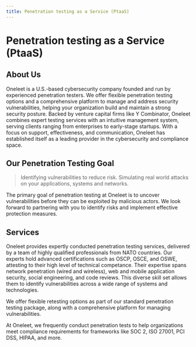 ```yaml
---
title: Penetration testing as a Service (PtaaS)
---
```


# Penetration testing as a Service (PtaaS)

## About Us

Oneleet is a U.S.-based cybersecurity company founded and run by experienced penetration testers. We offer flexible penetration testing options and a comprehensive platform to manage and address security vulnerabilities, helping your organization build and maintain a strong security posture. Backed by venture capital firms like Y Combinator, Oneleet combines expert testing services with an intuitive management system, serving clients ranging from enterprises to early-stage startups. With a focus on support, effectiveness, and communication, Oneleet has established itself as a leading provider in the cybersecurity and compliance space.

## Our Penetration Testing Goal

> Identifying vulnerabilities to reduce risk. Simulating real world attacks on your applications, systems and networks.
> 

The primary goal of penetration testing at Oneleet is to uncover vulnerabilities before they can be exploited by malicious actors. We look forward to partnering with you to identify risks and implement effective protection measures.

## Services

Oneleet provides expertly conducted penetration testing services, delivered by a team of highly qualified professionals from NATO countries. Our experts hold advanced certifications such as OSCP, OSCE, and OSWE, attesting to their high level of technical competance. Their expertise spans network penetration (wired and wireless), web and mobile application security, social engineering, and code reviews. This diverse skill set allows them to identify vulnerabilities across a wide range of systems and technologies.

We offer flexible retesting options as part of our standard penetration testing package, along with a comprehensive platform for managing vulnerabilities.

At Oneleet, we frequently conduct penetration tests to help organizations meet compliance requirements for frameworks like SOC 2, ISO 27001, PCI DSS, HIPAA, and more.
